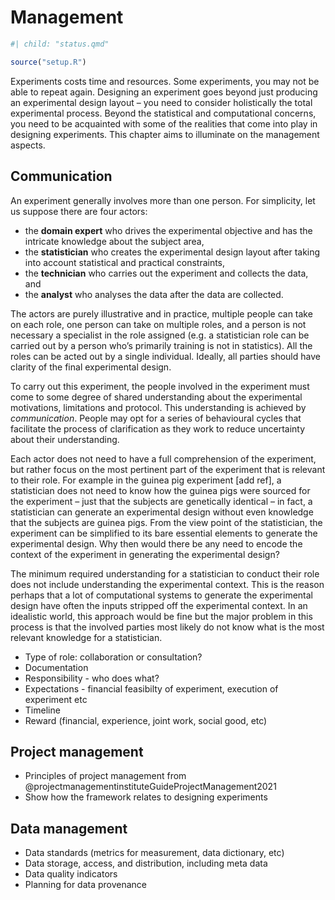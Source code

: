 # Management {#sec-management}


```r
#| child: "status.qmd"
```

```r
source("setup.R")
```

Experiments costs time and resources. Some experiments, you may not be able to repeat again. Designing an experiment goes beyond just producing an experimental design layout -- you need to consider holistically the total experimental process. Beyond the statistical and computational concerns, you need to be acquainted with some of the realities that come into play in designing experiments. This chapter aims to illuminate on the management aspects. 

## Communication

An experiment generally involves more than one person. For simplicity, let us suppose there are four actors:

* the **domain expert** who drives the experimental objective and has the intricate knowledge about the subject area,
* the **statistician** who creates the experimental design layout after taking into account statistical and practical constraints,  
* the **technician** who carries out the experiment and collects the data, and
* the **analyst** who analyses the data after the data are collected. 

The actors are purely illustrative and in practice, multiple people can take on each role, one person can take on multiple roles, and a person is not necessary a specialist in the role assigned (e.g. a statistician role can be carried out by a person who's primarily training is not in statistics). All the roles can be acted out by a single individual. Ideally, all parties should have clarity of the final experimental design. 

To carry out this experiment, the people involved in the experiment must come to some degree of shared understanding about the experimental motivations, limitations and protocol. This understanding is achieved by *communication*. People may opt for a series of behavioural cycles that facilitate the process of clarification as they work to reduce uncertainty about their understanding.  



Each actor does not need to have a full comprehension of the experiment, but rather focus on the most pertinent part of the experiment that is relevant to their role. 
For example in the guinea pig experiment [add ref], a statistician does not need to know how the guinea pigs were sourced for the experiment -- just that the subjects are genetically identical -- in fact, a statistician can generate an experimental design without even knowledge that the subjects are guinea pigs. From the view point of the statistician, the experiment can be simplified to its bare essential elements to generate the experimental design. Why then would there be any need to encode the context of the experiment in generating the experimental design?

The minimum required understanding for a statistician to conduct their role does not include understanding the experimental context. This is the reason perhaps that a lot of computational systems to generate the experimental design have often the inputs stripped off the experimental context. In an idealistic world, this approach would be fine but the major problem in this process is that the involved parties most likely do not know what is the most relevant knowledge for a statistician. 



- Type of role: collaboration or consultation?
- Documentation
- Responsibility - who does what?  
- Expectations - financial feasibilty of experiment, execution of experiment etc
- Timeline
- Reward (financial, experience, joint work, social good, etc) 

## Project management

- Principles of project management from @projectmanagementinstituteGuideProjectManagement2021
- Show how the framework relates to designing experiments

## Data management

- Data standards (metrics for measurement, data dictionary, etc) 
- Data storage, access, and distribution, including meta data
- Data quality indicators
- Planning for data provenance
